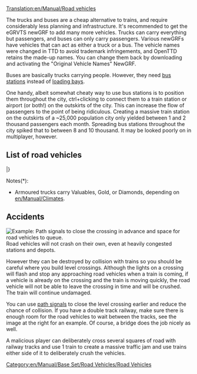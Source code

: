 [[Translation:en/Manual/Road vehicles]]
{{en/Table of contents}}

The trucks and buses are a cheap alternative to trains, and require considerably less planning and infrastructure. It's recommended to get the eGRVTS newGRF to add many more vehicles. Trucks can carry everything but passengers, and buses can only carry passengers. Various newGRFs have vehicles that can act as either a truck or a bus.  The vehicle names were changed in TTD to avoid trademark infringements, and OpenTTD retains the made-up names. You can change them back by downloading and activating the "Original Vehicle Names" NewGRF.

Buses are basically trucks carrying people. However, they need [[en/Manual/Loading Bays#bus-loading-bay|bus stations]] instead of [[en/Manual/Loading Bays#lorry-loading-bay|loading bays]].

One handy, albeit somewhat cheaty way to use bus stations is to position them throughout the city, ctrl+clicking to connect them to a train station or airport (or both!) on the outskirts of the city. This can increase the flow of passengers to the point of being ridiculous. Creating a massive train station on the outskirts of a ~25,000 population city only yielded between 1 and 2 thousand passengers each month. Spreading bus stations throughout the city spiked that to between 8 and 10 thousand. It may be looked poorly on in multiplayer, however.

==List of road vehicles==
{{en/Manual/VehicleTable/Start}}
{{en/Manual/VehicleTable/Header|Passengers and Mail}}
{{en/Manual/VehicleTable/Row|
*[[en/Manual/Base Set/Road Vehicles/Buses]]
*[[en/Manual/Base Set/Road Vehicles/Mail Trucks]]
|
*[[en/Manual/Base Set/Road Vehicles/Buses]]
*[[en/Manual/Base Set/Road Vehicles/Mail Trucks]]
|
*[[en/Manual/Base Set/Road Vehicles/Buses]]
*[[en/Manual/Base Set/Road Vehicles/Mail Trucks]]
|
*[[en/Manual/Base Set/Road Vehicles/Buses]]
*[[en/Manual/Base Set/Road Vehicles/Mail Trucks]]
}}
{{en/Manual/VehicleTable/Header|Common cargo}}
{{en/Manual/VehicleTable/Row|
*[[en/Manual/Base Set/Road Vehicles/Oil Tankers]]
*[[en/Manual/Base Set/Road Vehicles/Goods Trucks]]
*[[en/Manual/Base Set/Road Vehicles/Grain Trucks]]
*[[en/Manual/Base Set/Road Vehicles/Livestock Vans]]
*[[en/Manual/Base Set/Road Vehicles/Wood Trucks]]
|
*[[en/Manual/Base Set/Road Vehicles/Oil Tankers]]
*[[en/Manual/Base Set/Road Vehicles/Goods Trucks]]
*[[en/Manual/Base Set/Road Vehicles/Grain Trucks]]
*[[en/Manual/Base Set/Road Vehicles/Livestock Vans]]
*[[en/Manual/Base Set/Road Vehicles/Wood Trucks]]
|
*[[en/Manual/Base Set/Road Vehicles/Oil Tankers]]
*[[en/Manual/Base Set/Road Vehicles/Goods Trucks]]
*[[en/Manual/Base Set/Road Vehicles/Grain Trucks]]
* -
*[[en/Manual/Base Set/Road Vehicles/Wood Trucks]]
|
*[[en/Manual/Base Set/Road Vehicles/Cola Trucks]]
*[[en/Manual/Base Set/Road Vehicles/Sweet Trucks]]
*[[en/Manual/Base Set/Road Vehicles/Toy Vans]]
*[[en/Manual/Base Set/Road Vehicles/Battery Trucks]]
*[[en/Manual/Base Set/Road Vehicles/Candyfloss Trucks]]
}}
{{en/Manual/VehicleTable/Header|Similar cargo}}
{{en/Manual/VehicleTable/Row|
*[[en/Manual/Base Set/Road Vehicles/Armoured Trucks]]*
*[[en/Manual/Base Set/Road Vehicles/Coal Trucks]]
*[[en/Manual/Base Set/Road Vehicles/Iron Ore Trucks]]
*[[en/Manual/Base Set/Road Vehicles/Steel Trucks]]
* -
|
*[[en/Manual/Base Set/Road Vehicles/Armoured Trucks]]*
*[[en/Manual/Base Set/Road Vehicles/Coal Trucks]]
* -
*[[en/Manual/Base Set/Road Vehicles/Paper Trucks]]
*[[en/Manual/Base Set/Road Vehicles/Food Vans]]
|
*[[en/Manual/Base Set/Road Vehicles/Armoured Trucks]]*
* -
*[[en/Manual/Base Set/Road Vehicles/Copper Ore Trucks]]
* -
*[[en/Manual/Base Set/Road Vehicles/Food Vans]]
|
* -
*[[en/Manual/Base Set/Road Vehicles/Sugar Trucks]]
* -
* -
* -
}}
{{en/Manual/VehicleTable/Header|Other cargo}}
{{en/Manual/VehicleTable/Row|
|
|
*[[en/Manual/Base Set/Road Vehicles/Water Tankers]]
*[[en/Manual/Base Set/Road Vehicles/Fruit Trucks]]
*[[en/Manual/Base Set/Road Vehicles/Rubber Trucks]]
|
*[[en/Manual/Base Set/Road Vehicles/Bubble Trucks]]
*[[en/Manual/Base Set/Road Vehicles/Fizzy Drink Trucks]]
*[[en/Manual/Base Set/Road Vehicles/Plastic Trucks]]
*[[en/Manual/Base Set/Road Vehicles/Toffee Trucks]]
}}
|}

Notes(*):
*Armoured trucks carry Valuables, Gold, or Diamonds, depending on [[en/Manual/Climates]].

==Accidents==
[[File:en/Manual/Roadvehicledualtrack.png|right|frame|Example: Path signals to close the crossing in advance and space for road vehicles to queue.]]
Road vehicles will not crash on their own, even at heavily congested stations and depots.  

However they can be destroyed by collision with trains so you should be careful where you build level crossings.  Although the lights on a crossing will flash and stop any approaching road vehicles when a train is coming, if a vehicle is already on the crossing and the train is moving quickly, the road vehicle will not be able to leave the crossing in time and will be crushed.  The train will continue undamaged.

You can use [[en/Manual/Signals#path-signals|path signals]] to close the level crossing earlier and reduce the chance of collision. If you have a double track railway, make sure there is enough room for the road vehicles to wait between the tracks, see the image at the right for an example. Of course, a bridge does the job nicely as well.

A malicious player can deliberately cross several squares of road with railway tracks and use 1 train to create a massive traffic jam and use trains either side of it to deliberately crush the vehicles.

[[Category:en/Manual/Base Set/Road Vehicles/Road Vehicles]]